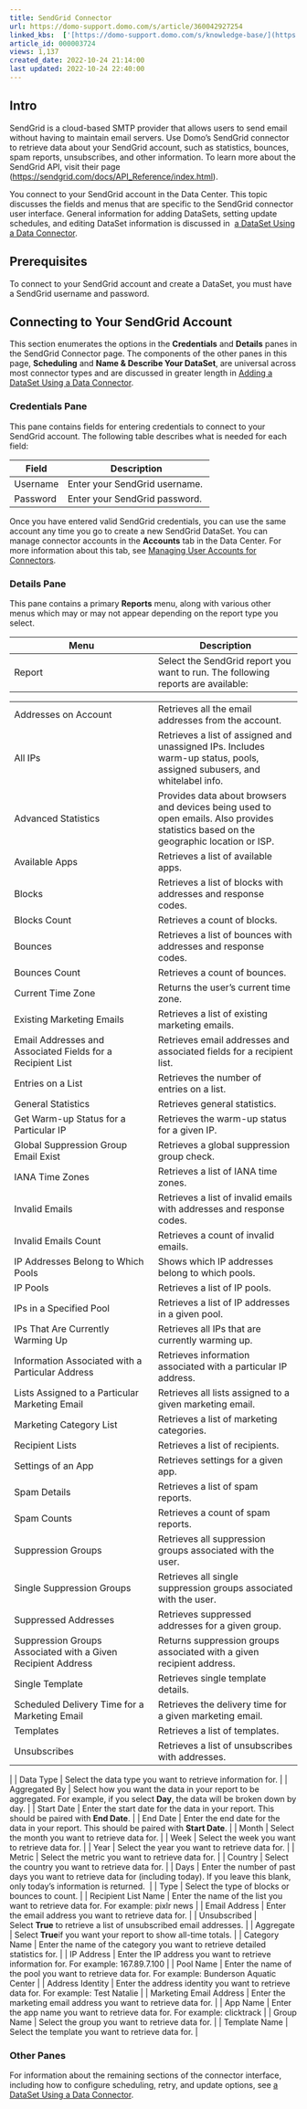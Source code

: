 ```yaml
---
title: SendGrid Connector
url: https://domo-support.domo.com/s/article/360042927254
linked_kbs:  ['[https://domo-support.domo.com/s/knowledge-base/](https://domo-support.domo.com/s/knowledge-base/)', '[https://domo-support.domo.com/s/](https://domo-support.domo.com/s/)', '[https://domo-support.domo.com/s/topic/0TO5w000000ZammGAC](https://domo-support.domo.com/s/topic/0TO5w000000ZammGAC)', '[https://domo-support.domo.com/s/topic/0TO5w000000ZanLGAS](https://domo-support.domo.com/s/topic/0TO5w000000ZanLGAS)', '[https://domo-support.domo.com/s/topic/0TO5w000000ZaoQGAS](https://domo-support.domo.com/s/topic/0TO5w000000ZaoQGAS)', '[https://domo-support.domo.com/s/article/360042926274](https://domo-support.domo.com/s/article/360042926274)', '[https://domo-support.domo.com/s/article/360042926054](https://domo-support.domo.com/s/article/360042926054)', '[https://domo-support.domo.com/s/article/360042927254](https://domo-support.domo.com/s/article/360042927254)', '[https://domo-support.domo.com/s/topic/0TO5w000000ZaoQGAS/api-connectors](https://domo-support.domo.com/s/topic/0TO5w000000ZaoQGAS/api-connectors)', '[https://domo-support.domo.com/s/article/360043429933](https://domo-support.domo.com/s/article/360043429933)', '[https://domo-support.domo.com/s/article/360043429953](https://domo-support.domo.com/s/article/360043429953)', '[https://domo-support.domo.com/s/article/360042925494](https://domo-support.domo.com/s/article/360042925494)', '[https://domo-support.domo.com/s/article/4408174643607](https://domo-support.domo.com/s/article/4408174643607)', '[https://domo-support.domo.com/s/article/360043429913](https://domo-support.domo.com/s/article/360043429913)', '[https://domo-support.domo.com/s/login/](https://domo-support.domo.com/s/login/)']
article_id: 000003724
views: 1,137
created_date: 2022-10-24 21:14:00
last updated: 2022-10-24 22:40:00
---
```




Intro
-----


SendGrid is a cloud-based SMTP provider that allows users to send email without having to maintain email servers. Use Domo's SendGrid connector to retrieve data about your SendGrid account, such as statistics, bounces, spam reports, unsubscribes, and other information. To learn more about the SendGrid API, visit their page ([https://sendgrid.com/docs/API\_Reference/index.html](https://sendgrid.com/docs/API_Reference/index.html "https://sendgrid.com/docs/API_Reference/index.html")).


You connect to your SendGrid account in the Data Center. This topic discusses the fields and menus that are specific to the SendGrid connector user interface. General information for adding DataSets, setting update schedules, and editing DataSet information is discussed in  [a DataSet Using a Data Connector](/s/article/360042926274 "Adding a DataSet Using a Data Connector").


Prerequisites
-------------


To connect to your SendGrid account and create a DataSet, you must have a SendGrid username and password.


Connecting to Your SendGrid Account
-----------------------------------


This section enumerates the options in the **Credentials** and **Details** panes in the SendGrid Connector page. The components of the other panes in this page, **Scheduling** and **Name & Describe Your DataSet**, are universal across most connector types and are discussed in greater length in [Adding a DataSet Using a Data Connector](/s/article/360042926274 "Adding a DataSet Using a Data Connector").


### Credentials Pane


This pane contains fields for entering credentials to connect to your SendGrid account. The following table describes what is needed for each field:  




| Field | Description |
| --- | --- |
| Username | Enter your SendGrid username.  |
| Password | Enter your SendGrid password. |


Once you have entered valid SendGrid credentials, you can use the same account any time you go to create a new SendGrid DataSet. You can manage connector accounts in the **Accounts** tab in the Data Center. For more information about this tab, see [Managing User Accounts for Connectors](/s/article/360042926054 "Managing User Accounts for Connectors").


### Details Pane


This pane contains a primary **Reports** menu, along with various other menus which may or may not appear depending on the report type you select.




| Menu | Description |
| --- | --- |
| Report | Select the SendGrid report you want to run. The following reports are available:

|  |  |
| --- | --- |
| Addresses on Account | Retrieves all the email addresses from the account. |
| All IPs | Retrieves a list of assigned and unassigned IPs. Includes warm-up status, pools, assigned subusers, and whitelabel info. |
| Advanced Statistics | Provides data about browsers and devices being used to open emails. Also provides statistics based on the geographic location or ISP. |
| Available Apps | Retrieves a list of available apps. |
| Blocks | Retrieves a list of blocks with addresses and response codes. |
| Blocks Count | Retrieves a count of blocks. |
| Bounces | Retrieves a list of bounces with addresses and response codes. |
| Bounces Count | Retrieves a count of bounces. |
| Current Time Zone | Returns the user's current time zone. |
| Existing Marketing Emails | Retrieves a list of existing marketing emails. |
| Email Addresses and Associated Fields for a Recipient List | Retrieves email addresses and associated fields for a recipient list. |
| Entries on a List | Retrieves the number of entries on a list. |
| General Statistics | Retrieves general statistics. |
| Get Warm-up Status for a Particular IP  | Retrieves the warm-up status for a given IP. |
| Global Suppression Group Email Exist | Retrieves a global suppression group check. |
| IANA Time Zones | Retrieves a list of IANA time zones. |
| Invalid Emails | Retrieves a list of invalid emails with addresses and response codes. |
| Invalid Emails Count | Retrieves a count of invalid emails.  |
| IP Addresses Belong to Which Pools | Shows which IP addresses belong to which pools. |
| IP Pools | Retrieves a list of IP pools. |
| IPs in a Specified Pool | Retrieves a list of IP addresses in a given pool. |
| IPs That Are Currently Warming Up | Retrieves all IPs that are currently warming up. |
| Information Associated with a Particular Address | Retrieves information associated with a particular IP address. |
| Lists Assigned to a Particular Marketing Email | Retrieves all lists assigned to a given marketing email. |
| Marketing Category List | Retrieves a list of marketing categories. |
| Recipient Lists | Retrieves a list of recipients. |
| Settings of an App | Retrieves settings for a given app. |
| Spam Details | Retrieves a list of spam reports. |
| Spam Counts | Retrieves a count of spam reports. |
| Suppression Groups | Retrieves all suppression groups associated with the user. |
| Single Suppression Groups | Retrieves all single suppression groups associated with the user. |
| Suppressed Addresses | Retrieves suppressed addresses for a given group. |
| Suppression Groups Associated with a Given Recipient Address | Returns suppression groups associated with a given recipient address. |
| Single Template | Retrieves single template details. |
| Scheduled Delivery Time for a Marketing Email | Retrieves the delivery time for a given marketing email. |
| Templates | Retrieves a list of templates. |
| Unsubscribes | Retrieves a list of unsubscribes with addresses. |

 |
| Data Type | Select the data type you want to retrieve information for. |
| Aggregated By | Select how you want the data in your report to be aggregated. For example, if you select **Day**, the data will be broken down by day. |
| Start Date | Enter the start date for the data in your report. This should be paired with **End Date**. |
| End Date | Enter the end date for the data in your report. This should be paired with **Start Date**. |
| Month | Select the month you want to retrieve data for. |
| Week | Select the week you want to retrieve data for. |
| Year | Select the year you want to retrieve data for. |
| Metric | Select the metric you want to retrieve data for. |
| Country | Select the country you want to retrieve data for. |
| Days | Enter the number of past days you want to retrieve data for (including today). If you leave this blank, only today's information is returned.  |
| Type | Select the type of blocks or bounces to count. |
| Recipient List Name | Enter the name of the list you want to retrieve data for. For example: pixlr news |
| Email Address | Enter the email address you want to retrieve data for. |
| Unsubscribed | Select **True** to retrieve a list of unsubscribed email addresses. |
| Aggregate | Select **True**if you want your report to show all-time totals. |
| Category Name | Enter the name of the category you want to retrieve detailed statistics for. |
| IP Address | Enter the IP address you want to retrieve information for. For example: 167.89.7.100 |
| Pool Name | Enter the name of the pool you want to retrieve data for. For example: Bunderson Aquatic Center |
| Address Identity | Enter the address identity you want to retrieve data for. For example: Test Natalie |
| Marketing Email Address | Enter the marketing email address you want to retrieve data for. |
| App Name | Enter the app name you want to retrieve data for. For example: clicktrack |
| Group Name | Select the group you want to retrieve data for. |
| Template Name | Select the template you want to retrieve data for. |


### Other Panes


For information about the remaining sections of the connector interface, including how to configure scheduling, retry, and update options, see [a DataSet Using a Data Connector](/s/article/360042926274 "Adding a DataSet Using a Data Connector").

